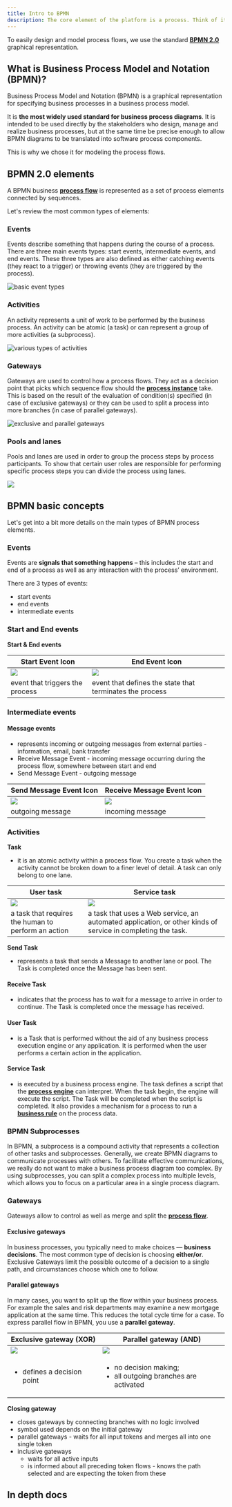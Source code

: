```yaml
---
title: Intro to BPMN
description: The core element of the platform is a process. Think of it as a representation of your business use case, for example making a request for a new credit card, placing an online food order, registering your new car or creating an online fundraiser supporting your cause. 
---
```


To easily design and model process flows, we use the standard [**BPMN 2.0**](../../../terms/bpmn) graphical representation.

## What is Business Process Model and Notation (BPMN)?

Business Process Model and Notation (BPMN) is a graphical representation for specifying business processes in a business process model.

It is **the most widely used standard for business process diagrams**. It is intended to be used directly by the stakeholders who design, manage and realize business processes, but at the same time be precise enough to allow BPMN diagrams to be translated into software process components.

This is why we chose it for modeling the process flows. 

## BPMN 2.0 elements

A BPMN business [**process flow**](../../../../terms/flowx-process) is represented as a set of process elements connected by sequences.

Let's review the most common types of elements:

### Events

Events describe something that happens during the course of a process. There are three main events types: start events, intermediate events, and end events. These three types are also defined as either catching events (they react to a trigger) or throwing events (they are triggered by the process).

![basic event types](https://s3.eu-west-1.amazonaws.com/docx.flowx.ai/platform-overview/frameworks-and-standards/business-process-industry-standards/intro-to-bpmn/events.png)

### Activities

An activity represents a unit of work to be performed by the business process. An activity can be atomic (a task) or can represent a group of more activities (a subprocess).

![various types of activities](https://s3.eu-west-1.amazonaws.com/docx.flowx.ai/platform-overview/frameworks-and-standards/business-process-industry-standards/intro-to-bpmn/activities.png)

### Gateways

Gateways are used to control how a process flows. They act as a decision point that picks which sequence flow should the [**process instance**](../../../../terms/flowx-process-instance) take. This is based on the result of the evaluation of condition(s) specified (in case of exclusive gateways) or they can be used to split a process into more branches (in case of parallel gateways).

![exclusive and parallel gateways](https://s3.eu-west-1.amazonaws.com/docx.flowx.ai/platform-overview/frameworks-and-standards/business-process-industry-standards/intro-to-bpmn/gateways.png)

### Pools and lanes 

Pools and lanes are used in order to group the process steps by process participants. To show that certain user roles are responsible for performing specific process steps you can divide the process using lanes.

![](https://s3.eu-west-1.amazonaws.com/docx.flowx.ai/platform-overview/frameworks-and-standards/business-process-industry-standards/intro-to-bpmn/swimlanes_pool.png)


## BPMN basic concepts

Let's get into a bit more details on the main types of BPMN process elements.


### Events

Events are **signals that something happens** – this includes the start and end of a process as well as any interaction with the process’ environment.

There are 3 types of events:

* start events
* end events
* intermediate events

### Start and End events

**Start & End events**

| Start Event Icon                                                                                                                                                                              | End Event Icon                                                                                                                                                                              |
| --------------------------------------------------------------------------------------------------------------------------------------------------------------------------------------------- | ------------------------------------------------------------------------------------------------------------------------------------------------------------------------------------------- |
| ![](https://s3.eu-west-1.amazonaws.com/docx.flowx.ai/platform-overview/frameworks-and-standards/business-process-industry-standards/intro-to-bpmn/bpmn-basic-concepts/event_start.png#center) | ![](https://s3.eu-west-1.amazonaws.com/docx.flowx.ai/platform-overview/frameworks-and-standards/business-process-industry-standards/intro-to-bpmn/bpmn-basic-concepts/event_end.png#center) |
| event that triggers the process                                                                                                                                                               | event that defines the state that terminates the process                                                                                                                                    |

### Intermediate events

#### Message events

* represents incoming or outgoing messages from external parties - information, email, bank transfer
* Receive Message Event - incoming message occurring during the process flow, somewhere between start and end
* Send Message Event - outgoing message

| Send Message Event Icon                                                                                                                                                                        | Receive Message Event Icon                                                                                                                                                                        |
| ---------------------------------------------------------------------------------------------------------------------------------------------------------------------------------------------- | ------------------------------------------------------------------------------------------------------------------------------------------------------------------------------------------------- |
| ![](https://s3.eu-west-1.amazonaws.com/docx.flowx.ai/platform-overview/frameworks-and-standards/business-process-industry-standards/intro-to-bpmn/bpmn-basic-concepts/message_send.png#center) | ![](https://s3.eu-west-1.amazonaws.com/docx.flowx.ai/platform-overview/frameworks-and-standards/business-process-industry-standards/intro-to-bpmn/bpmn-basic-concepts/message_receive.png#center) |
| outgoing message                                                                                                                                                                               | incoming message                                                                                                                                                                                  |

### Activities

**Task**

* it is an atomic activity within a process flow. You create a task when the activity cannot be broken down to a finer level of detail. A task can only belong to one lane.

| User task                                                                                                                                                                                   | Service task                                                                                                                                                                                   |
| ------------------------------------------------------------------------------------------------------------------------------------------------------------------------------------------- | ---------------------------------------------------------------------------------------------------------------------------------------------------------------------------------------------- |
| ![](https://s3.eu-west-1.amazonaws.com/docx.flowx.ai/platform-overview/frameworks-and-standards/business-process-industry-standards/intro-to-bpmn/bpmn-basic-concepts/user_task.png#center) | ![](https://s3.eu-west-1.amazonaws.com/docx.flowx.ai/platform-overview/frameworks-and-standards/business-process-industry-standards/intro-to-bpmn/bpmn-basic-concepts/service_task.png#center) |
| a task that requires the human to perform an action                                                                                                                                         | a task that uses a Web service, an automated application, or other kinds of service in completing the task.                                                                                    |


**Send Task**

* represents a task that sends a Message to another lane or pool. The Task is completed once the Message has been sent.

#### Receive Task

* indicates that the process has to wait for a message to arrive in order to continue. The Task is completed once the message has received.

#### User Task

* is a Task that is performed without the aid of any business process execution engine or any application. It is performed when the user performs a certain action in the application.

#### Service Task

* is executed by a business process engine. The task defines a script that the [**process engine**](../../../../terms/flowxai-process-engine) can interpret. When the task begin, the engine will execute the script. The Task will be completed when the script is completed. It also provides a mechanism for a process to run a [**business rule**](../../../../terms/business-rules) on the process data.

### BPMN Subprocesses

In BPMN, a subprocess is a compound activity that represents a collection of other tasks and subprocesses. Generally, we create BPMN diagrams to communicate processes with others. To facilitate effective communications, we really do not want to make a business process diagram too complex. By using subprocesses, you can split a complex process into multiple levels, which allows you to focus on a particular area in a single process diagram.

### Gateways

Gateways allow to control as well as merge and split the [**process flow**](../../../../terms/flowx-process).

#### Exclusive gateways

In business processes, you typically need to make choices — **business decisions**. The most common type of decision is choosing **either/or**. Exclusive Gateways limit the possible outcome of a decision to a single path, and circumstances choose which one to follow.

#### Parallel gateways

In many cases, you want to split up the flow within your business process. For example the sales and risk departments may examine a new mortgage application at the same time. This reduces the total cycle time for a case. To express parallel flow in BPMN, you use a **parallel gateway**.

| Exclusive gateway (XOR)                                                                                                                                           | Parallel gateway (AND)                                                                                                                                           |
| ----------------------------------------------------------------------------------------------------------------------------------------------------------------- | ---------------------------------------------------------------------------------------------------------------------------------------------------------------- |
| ![](https://s3.eu-west-1.amazonaws.com/docx.flowx.ai/platform-overview/frameworks-and-standards/business-process-industry-standards/gateway_exclusive.png#center) | ![](https://s3.eu-west-1.amazonaws.com/docx.flowx.ai/platform-overview/frameworks-and-standards/business-process-industry-standards/gateway_parallel.png#center) |
| <ul><li>defines a decision point</li></ul>                                                                                                                        | <ul><li>no decision making; </li><li>all outgoing branches are activated</li></ul>                                                                               |

**Closing gateway**

* closes gateways by connecting branches with no logic involved
* symbol used depends on the initial gateway
* parallel gateways - waits for all input tokens and merges all into one single token
* inclusive gateways
  * waits for all active inputs
  * is informed about all preceding token flows - knows the path selected and are expecting the token from these


## In depth docs


<Card title = "BPMN Quick guide" icon="link" href="https://www.bpmnquickguide.com/view-bpmn-quick-guide/"></Card>

<Card title = "BPMN Best practices" icon="link" href="https://bpmtips.com/interview-with-sandeep-johal-process-modeling-best-practices/"></Card>


